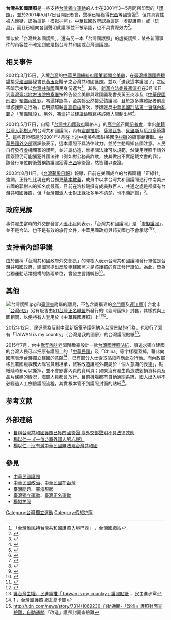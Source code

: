 '''台灣共和國護照'''是一些支持[[台灣獨立運動|台灣獨立運動]]的人士在2001年3－5月間所印製的「[[護照|護照]]」，並於2001年5月17日召開記者會，聲稱已經獲得[[巴西|巴西]]等國簽證<ref>[http://taiwannation.50webs.com/taiwan15.htm 「台灣僑民持台灣共和國護照入境巴西」] {{Wayback|url=http://taiwannation.50webs.com/taiwan15.htm |date=20201125220334 }}，台灣國網站</ref>，但其真實性被人懷疑，認為這是「[[模拟护照|模拟护照]]」。[[中華民國政府|中華民國政府]]認為這是「虛擬護照」或「[[玩具|玩具]]」，而且已經向各國聲明此護照並不被承認，也不具實際效力<ref>{{Cite web |url=http://www.mofa.gov.tw/webapp/ct.asp?xItem=8015&ctNode=63 |title=「外交部針對所謂「台灣共和國」護照乙事，予以澄清。」，中華民國（台灣）外交部新聞稿 |accessdate=2007-02-15 |archive-date=2007-03-30 |archive-url=https://web.archive.org/web/20070330184034/http://www.mofa.gov.tw/webapp/ct.asp?xItem=8015&ctNode=63 |dead-url=no }}</ref>。

類似於「台灣共和國護照」，還有另一本「台灣國護照」的虛擬護照，某些新聞事件的內容並不確定到底是指台灣共和國或台灣國護照。

== 相关事件 ==
2001年3月15日，入境[[台灣|台灣]]的[[中華民國總統府國策顧問|中華民國總統府國策顧問]][[金美齡|金美齡]]，在[[臺灣桃園國際機場|臺灣桃園國際機場]]接受[[建國黨|建國黨]]秘書長[[黃玉炎|黃玉炎]]贈予之台灣共和國護照，並以「送我這本護照了」之回答暗示接受以[[台灣共和國|台灣共和國]]國民身份返台<ref>{{Cite web |url=http://www.epochtimes.com/b5/1/3/15/n58205.htm |title=「金美齡又來台 高舉台灣共和國護照」，大紀元 |access-date=2007-02-15 |archive-date=2019-06-05 |archive-url=https://web.archive.org/web/20190605214024/http://www.epochtimes.com/b5/1/3/15/n58205.htm |dead-url=no }}</ref>。其後，[[新黨|新黨]][[立法委員|立法委員]][[馮滬祥|馮滬祥]]在3月16日到[[臺灣臺北地方法院檢察署|臺灣臺北地方法院檢察署]]按鈴告發金美齡與建國黨秘書長黃玉炎涉及《[[中華民國刑法|中華民國刑法]]》[[預備內亂罪|預備內亂罪]]。馮滬祥認為，金美齡公然接受該護照、且於眾多媒體記者前高舉該護照之行為，已明顯超越[[言論自由|言論自由]]層次，涉嫌違反[[中華民國刑法第一百條|中華民國刑法第一百條]][[內亂罪|內亂罪]]之「預備階段」。另外，馮滬祥並建議[[檢察官|檢察官]]將該兩人限制出境<ref>{{Cite web |url=http://www.epochtimes.com/b5/1/3/17/n59198.htm |title=「馮滬祥決定取消反制世台會遊行 改控告金美齡」，大紀元 |access-date=2007-02-15 |archive-date=2019-06-12 |archive-url=https://web.archive.org/web/20190612054638/http://www.epochtimes.com/b5/1/3/17/n59198.htm |dead-url=no }}</ref>。

2001年5月17日，自稱「[[台灣共和國政府|台灣共和國政府]]聯絡人」的[[高金郎|高金郎]]召開[[記者會|記者會]]，拿出[[美籍台灣人|美籍台灣人]][[郭樹人|郭樹人]]的台灣共和國護照，內有[[宏都拉斯|宏都拉斯]]、[[薩爾瓦多|薩爾瓦多]]、[[貝里斯|貝里斯]]及[[厄瓜多|厄瓜多]]簽證<ref>{{Cite web |url=http://www.libertytimes.com.tw/2001/new/may/18/today-p8.htm |title=「台灣共和國護照獲多國簽證」，自由時報 |accessdate=2007-02-14 |archive-date=2013-10-05 |archive-url=https://web.archive.org/web/20131005113000/http://www.libertytimes.com.tw/2001/new/may/18/today-p8.htm |dead-url=no }}</ref>。這些簽證都是於2001年4月在上述中南美各國駐美國[[洛杉磯|洛杉磯]]的領事館獲取。[[中華民國外交部|中華民國外交部]]獲訊後表示，這本護照不具法律效力，並將主動周知各國注意。人民自行發行虛構國家的護照，並非屬仿造，無相關法律可以規範，然使用護照申請外國簽證仍可能觸犯外國法律（例如對公務員詐欺，使其做出不實記載文書的罪）。該發行單位嗣後聲稱該護照獲得[[巴西|巴西]]等簽證，然皆難以查證。

2003年8月11日，《[[台灣蘋果日報|台灣蘋果日報]]》報導，日前在美國成立的台獨團體「正綠社」強調，正綠社比現在的台獨更[[基本教義|基本教義]]，成員中以拿台灣共和國護照通行中南美洲五國的郭樹人的知名度最高，目前在洛杉磯擁有成員數百人，共通之處是都擁有台灣共和國護照，但「台灣獨派人士對正綠社多半不清楚，也不願評論」<ref>{{Cite web |url=http://www.appledaily.com.tw/appledaily/article/headline/20030811/261643 |title=「新獨派正綠社反扁」，台灣蘋果日報 |accessdate=2016-04-02 |archive-date=2016-04-14 |archive-url=https://web.archive.org/web/20160414065724/http://www.appledaily.com.tw/appledaily/article/headline/20030811/261643 |dead-url=no }}</ref>。

== 政府見解 ==
事件發生當時的外交部發言人[[張小月|張小月]]則表示，「台灣共和國護照」是「[[模拟护照|虛擬護照]]」，並不是合法、也不是有效的旅行文件，[[中華民國政府|中華民國政府]]與邦交國也不會承認<ref>{{Cite web |url=http://www.ettoday.com/2002/06/20/303-1318262.htm |title=「總統出訪　外交部表示總統護照無需加註台灣」，東森新聞網 |accessdate=2007-02-15 |archive-date=2007-03-28 |archive-url=https://web.archive.org/web/20070328021351/http://www.ettoday.com/2002/06/20/303-1318262.htm |dead-url=no }}</ref><ref>{{Cite web |url=http://www.epochtimes.com/b5/1/5/17/n89548.htm |title=「中華民國護照加上「台灣」外交部多數駐外館處表贊成」，大紀元 |access-date=2007-02-15 |archive-date=2019-06-09 |archive-url=https://web.archive.org/web/20190609020631/http://www.epochtimes.com/b5/1/5/17/n89548.htm |dead-url=no }}</ref><ref>{{Cite web |url=http://www.mofa.gov.tw/webapp/ct.asp?xItem=8015&ctNode=493&mp=1 |title=中華民國（台灣）外交部新聞稿，第O六O號 |accessdate=2007-02-15 |archive-date=2007-03-30 |archive-url=https://web.archive.org/web/20070330184110/http://www.mofa.gov.tw/webapp/ct.asp?xItem=8015&ctNode=493&mp=1 |dead-url=no }}</ref>。

== 支持者內部爭議 ==
由於自稱「台灣共和國政府外交部長」的郭樹人表示台灣共和國護照發行單位是台灣共和國政府，[[建國黨|建國黨]]提出反駁稱建國黨才是該護照的真正發行單位。為此，皆為台獨運動活躍機構的該兩單位，曾發生言語糾紛<ref>{{Cite web |url=http://www.ettoday.com/2001/07/13/1108-469332.htm |title=「台灣國護照誰發行？建國黨與台灣國政府互相指控」，東森新聞報 |access-date=2007-02-15 |archive-url=https://web.archive.org/web/20070328021136/http://www.ettoday.com/2001/07/13/1108-469332.htm |archive-date=2007-03-28 |dead-url=yes }}</ref>。

== 其他 ==
[[File:台灣護照.jpg|thumbnail]]和[[臺灣省|臺灣省]]附屬的離島，不包含屬福建的[[金門縣|金門縣]]及[[連江縣_(中華民國)|連江縣]]</small>]]
台北市「[[台灣e店|台灣e店]]」另有販售由[[511台灣正名聯盟|511台灣正名聯盟]]所發行的《臺灣護照》封套，其樣式與上圖相同，以便持有人套用於《[[中華民國護照|中華民國護照]]》上<ref>{{Cite web |url=http://shingetsu.pixnet.net/blog/post/24640803#comment-33735879 |title=台灣護照封套索取活動後續和購買方式 |access-date=2012-03-23 |archive-url=https://web.archive.org/web/20120119101028/http://shingetsu.pixnet.net/blog/post/24640803#comment-33735879 |archive-date=2012-01-19 |dead-url=yes }}</ref><ref>{{Cite web |url=http://www.taiouan.com.tw/catalog/product_info.php?products_id=4307&osCsid=17d53e2e329728a074580c58eda62bd7 |title=台灣e店《台灣護照套》 |accessdate=2013-07-16 |archive-date=2014-04-13 |archive-url=https://web.archive.org/web/20140413150313/http://www.taiouan.com.tw/catalog/product_info.php?products_id=4307&osCsid=17d53e2e329728a074580c58eda62bd7 |dead-url=no }}</ref>。

2012年12月，[[民進黨|民進黨]]為反制[[2012年中國新版護照風波|中國新版電子護照納入台灣景點的行為]]，也發行了寫有「TAIWAN is my country」（台灣是我的國家）的台灣護照貼紙<ref>[http://www.dpp.org.tw/news_content.php?&sn=6384 護台灣主權，民進黨推「Taiwan is my country」護照貼紙] {{Wayback|url=http://www.dpp.org.tw/news_content.php?&sn=6384 |date=20131005115757 }}，民主進步黨</ref>。

2015年7月，台中[[默契咖啡|默契咖啡]]老闆陳致豪設計一款[[台灣國護照貼紙|台灣國護照貼紙]]，讓追求獨立建國的台灣人民可以把原有護照上的「[[中華民國|中華民國]]」及「China」等字樣覆蓋掉，藉此向國際表示台灣獨立建國的意願<ref>[http://udn.com/news/story/7314/1069231-台灣國護照-網友憂卡關] {{Wayback|url=http://udn.com/news/story/7314/1069231-%E5%8F%B0%E7%81%A3%E5%9C%8B%E8%AD%B7%E7%85%A7-%E7%B6%B2%E5%8F%8B%E6%86%82%E5%8D%A1%E9%97%9C |date=20160304211501 }}，台灣國護照 網友憂卡關</ref>，已有部分人士索取貼紙呼應此次行動。而內政部移民署國境事務大隊官員則坦承，旅客改造護照外觀屬於「個人意識的表達」，貼紙隨時都可以撕掉，並不會影響內頁的資料頁；如果沒有發生偽造或毀損資料頁及晶片條碼的情況，海關人員都會放行。目前機場都有自動通關系統，國人出入境不必經過人工檢驗護照流程，其實根本管不到護照封面的貼紙<ref>http://udn.com/news/story/7314/1069236-自動通關-「改造」護照封面查驗難，自動通關 {{Wayback|url=http://udn.com/news/story/7314/1069236-%E8%87%AA%E5%8B%95%E9%80%9A%E9%97%9C- |date=20160304211157 }} 「改造」護照封面查驗難</ref>。

== 参考文献 ==
{{Reflist|2}}

== 外部連結 ==
* [http://www.epochtimes.com/b5/1/5/17/n89620.htm 自稱台灣共和國護照已獲四國簽證 臺外交部聲明不具法律效應] {{Wayback|url=http://www.epochtimes.com/b5/1/5/17/n89620.htm |date=20190609160451 }}{{zh-tw}}
* [http://www.southnews.com.tw/polit/polit_00/polit_09/01397.htm 楊以仁—《一位台裔外國人的心聲》] {{Wayback|url=http://www.southnews.com.tw/polit/polit_00/polit_09/01397.htm |date=20160305091104 }}{{zh-tw}}
* [http://tccmau.com/2011/06/29/%E6%B2%92%E6%9C%89%E6%BB%85%E4%B8%AD%E8%8F%AF%E6%B0%91%E5%9C%8B%E7%84%A1%E6%B3%95%E5%BB%BA%E5%8F%B0%E7%81%A3%E5%85%B1%E5%92%8C%E5%9C%8B%E3%80%90%E6%A5%8A%E4%BB%A5%E4%BB%81%E5%B0%88%E6%AC%84%E3%80%91/ 楊以仁—沒有滅中華民國無法建台灣共和國]{{Dead link|date=2020年2月 |bot=InternetArchiveBot |fix-attempted=yes }}{{zh-tw}}

== 參見 ==
{{Portal box|台湾|中华民国|国际关系}}
* [[中華民國護照|中華民國護照]]
* [[中華民國政治|中華民國政治]]、[[中華民國在台灣|中華民國在台灣]]
* [[臺灣問題|臺灣問題]]、[[臺海現狀|臺海現狀]]
* [[臺灣獨立運動|臺灣獨立運動]]、[[臺灣正名運動|臺灣正名運動]]
* [[模拟护照|模拟护照]]

[[Category:台灣獨立運動|Category:台灣獨立運動]]
[[Category:假想护照|Category:假想护照]]